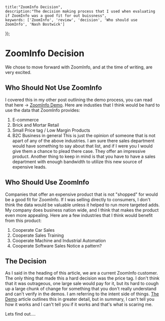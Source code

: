 

    title:"ZoomInfo Decision",
    description:"The decision making process that I used when evaluating if ZoomInfo was a good fit for out buissness",
    keywords: ['ZoomInfo', 'review', 'decision', 'Who should use ZoomInfo', 'Nash Bostwick']
});

# ZoomInfo Decision
We chose to move forward with ZoomInfo, and at the time of writing, are very excited.

## Who **Should Not** Use ZoomInfo
I covered this in my other post outlining the demo process, you can read that here -> [ZoomInfo Demo][1]. Here are industies that I think would be hard to use the data that ZoomInfo provides:
1. E-commerce
2. Brick and Mortar Retail
3. Small Price tag / Low Margin Products
4. B2C Business in general
This is just the opinion of someone that is not apart of any of the above industries. I am sure there sales department would have something to say about that list, and if I were you I would give them a chance to plead there case. They offer an impressive product. Another thing to keep in mind is that you have to have a sales department with enough bandwidth to utilize this new source of expensive leads.

## Who **Should** Use ZoomInfo
Companies that offer an expensive product that is not "shopped" for would be a good fit for ZoomInfo. If I was selling directly to consumers, I don't think the data would be valuable unless it helped to run more targeted adds. My company does business nation wide, and I think that makes the product even more appealing. Here are a few industries that I think would benefit from this product:
1. Cooperate Car Sales
2. Cooperate Sales Training
3. Cooperate Machine and Industrial Automation
4. Cooperate Software Sales
Notice a pattern?

## The Decision
As I said in the heading of this article, we are a current ZoomInfo customer. The only thing that made this a hard decision was the price tag. I don't think that it was outrageous, one large sale would pay for it, but its hard to cough up a large chunk of change for something that you don't really understand and can't verify in the demos. I am referring to the intent side of things. [The Demo][1] article outlines this in greater detail, but in summary, I can't tell you how it works and I can't tell you if it works and that's what is scaring me.

Lets find out....

<Footer 
    phone='+(506)6109-8651' 
    address='Alajuela Province, La Fortuna, 21007, Costa Rica' 
    galleryUrl='/photo-gallery/alpha-arenal' 
    googleMapsLink='https://maps.app.goo.gl/42WRM9apGfwep2sMA'
/>

[1]: /blog/business/zoom-info/demo
